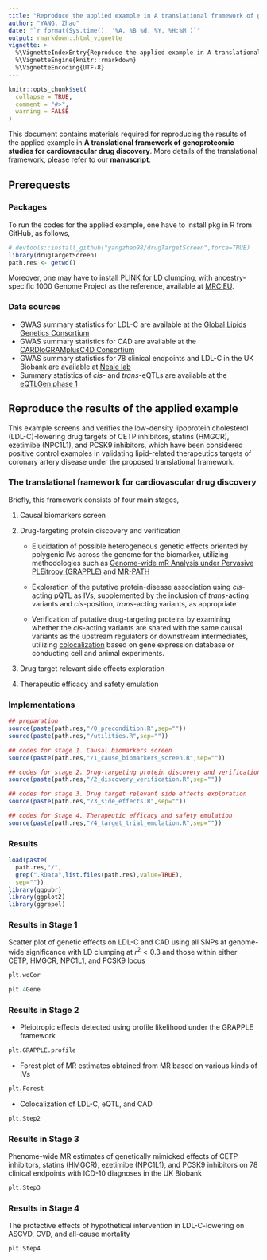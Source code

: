 ```yaml
---
title: "Reproduce the applied example in A translational framework of genoproteomic studies for cardiovascular drug discovery"
author: "YANG, Zhao"
date: "`r format(Sys.time(), '%A, %B %d, %Y, %H:%M')`"
output: rmarkdown::html_vignette
vignette: >
  %\VignetteIndexEntry{Reproduce the applied example in A translational framework of genoproteomic studies for cardiovascular drug discovery}
  %\VignetteEngine{knitr::rmarkdown}
  %\VignetteEncoding{UTF-8}
---
```


```r
knitr::opts_chunk$set(
  collapse = TRUE,
  comment = "#>",
  warning = FALSE
)
```

This document contains materials required for reproducing the results of the applied example in **A translational framework of genoproteomic studies for cardiovascular drug discovery**. More details of the translational framework, please refer to our **manuscript**. 


## Prerequests

### Packages

To run the codes for the applied example, one have to install \code{drugTargetScreen} pkg in R from GitHub, as follows,

```r
# devtools::install_github("yangzhao98/drugTargetScreen",force=TRUE)
library(drugTargetScreen)
path.res <- getwd()
```

Moreover, one may have to install [PLINK](https://www.cog-genomics.org/plink2/) for LD clumping, with ancestry-specific 1000 Genome Project as the reference, available at [MRCIEU](http://fileserve.mrcieu.ac.uk/ld/1kg.v3.tgz). 

### Data sources

- GWAS summary statistics for LDL-C are available at the [Global Lipids Genetics Consortium](https://csg.sph.umich.edu/willer/public/glgc-lipids2021/)
- GWAS summary statistics for CAD are available at the [CARDIoGRAMplusC4D Consortium](http://www.cardiogramplusc4d.org/data-downloads/)
- GWAS summary statistics for 78 clinical endpoints and LDL-C in the UK Biobank are available at [Neale lab](https://www.nealelab.is/uk-biobank)
- Summary statistics of *cis-* and *trans-*eQTLs are available at the [eQTLGen phase 1](https://www.eqtlgen.org/phase1.html)


## Reproduce the results of the applied example

This example screens and verifies the low-density lipoprotein cholesterol (LDL-C)-lowering drug targets of CETP inhibitors, statins (HMGCR), ezetimibe (NPC1L1), and PCSK9 inhibitors, which have been considered positive control examples in validating lipid-related therapeutics targets of coronary artery disease under the proposed translational framework. 

### The translational framework for cardiovascular drug discovery

Briefly, this framework consists of four main stages, 

1. Causal biomarkers screen

2. Drug-targeting protein discovery and verification

    - Elucidation of possible heterogeneous genetic effects oriented by polygenic IVs across the genome for the biomarker, utilizing methodologies such as [Genome-wide mR Analysis under Pervasive PLEitropy (GRAPPLE)](https://github.com/jingshuw/GRAPPLE) and [MR-PATH](https://github.com/danieliong/MRPATH)

    - Exploration of the putative protein-disease association using *cis*-acting pQTL as IVs, supplemented by the inclusion of *trans*-acting variants and *cis*-position, *trans*-acting variants, as appropriate

    - Verification of putative drug-targeting proteins by examining whether the *cis*-acting variants are shared with the same causal variants as the upstream regulators or downstream intermediates, utilizing [colocalization](https://github.com/stephenslab/susieR) based on gene expression database or conducting cell and animal experiments. 

3. Drug target relevant side effects exploration

4. Therapeutic efficacy and safety emulation


### Implementations

```r
## preparation
source(paste(path.res,"/0_precondition.R",sep=""))
source(paste(path.res,"/utilities.R",sep=""))

## codes for stage 1. Causal biomarkers screen
source(paste(path.res,"/1_cause_biomarkers_screen.R",sep=""))

## codes for stage 2. Drug-targeting protein discovery and verification
source(paste(path.res,"/2_discovery_verification.R",sep=""))

## codes for stage 3. Drug target relevant side effects exploration
source(paste(path.res,"/3_side_effects.R",sep=""))

## codes for Stage 4. Therapeutic efficacy and safety emulation
source(paste(path.res,"/4_target_trial_emulation.R",sep=""))
```

### Results

```r
load(paste(
  path.res,"/",
  grep(".RData",list.files(path.res),value=TRUE),
  sep=""))
library(ggpubr)
library(ggplot2)
library(ggrepel)
```

### Results in Stage 1

Scatter plot of genetic effects on LDL-C and CAD using all SNPs at genome-wide significance with LD clumping at $r^2<0.3$ and those within either CETP, HMGCR, NPC1L1, and PCSK9 locus

```r
plt.woCor
```

```r
plt.4Gene
```


### Results in Stage 2

- Pleiotropic effects detected using profile likelihood under the GRAPPLE framework

```r
plt.GRAPPLE.profile
```

- Forest plot of MR estimates obtained from MR based on various kinds of IVs

```r
plt.Forest
```

- Colocalization of LDL-C, eQTL, and CAD

```r
plt.Step2
```


### Results in Stage 3

Phenome-wide MR estimates of genetically mimicked effects of CETP inhibitors, statins (HMGCR), ezetimibe (NPC1L1), and PCSK9 inhibitors on 78 clinical endpoints with ICD-10 diagnoses in the UK Biobank 

```r
plt.Step3
```


### Results in Stage 4

The protective effects of hypothetical intervention in LDL-C-lowering on ASCVD, CVD, and all-cause mortality

```r
plt.Step4
```

